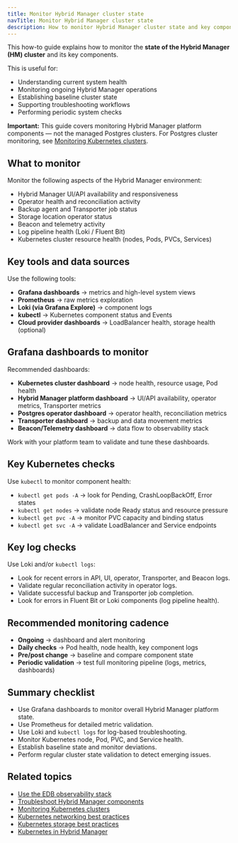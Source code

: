 ```yaml
---
title: Monitor Hybrid Manager cluster state
navTitle: Monitor Hybrid Manager cluster state
description: How to monitor Hybrid Manager cluster state and key components using the EDB observability stack and Kubernetes tools.
---
```


This how-to guide explains how to monitor the **state of the Hybrid Manager (HM) cluster** and its key components.

This is useful for:

- Understanding current system health
- Monitoring ongoing Hybrid Manager operations
- Establishing baseline cluster state
- Supporting troubleshooting workflows
- Performing periodic system checks

**Important:** This guide covers monitoring Hybrid Manager platform components — not the managed Postgres clusters.
For Postgres cluster monitoring, see [Monitoring Kubernetes clusters](/edb-postgres-ai/portal/kubernetes/learn/how-to/monitor-kubernetes-cluster).

## What to monitor

Monitor the following aspects of the Hybrid Manager environment:

- Hybrid Manager UI/API availability and responsiveness
- Operator health and reconciliation activity
- Backup agent and Transporter job status
- Storage location operator status
- Beacon and telemetry activity
- Log pipeline health (Loki / Fluent Bit)
- Kubernetes cluster resource health (nodes, Pods, PVCs, Services)

## Key tools and data sources

Use the following tools:

- **Grafana dashboards** → metrics and high-level system views
- **Prometheus** → raw metrics exploration
- **Loki (via Grafana Explore)** → component logs
- **kubectl** → Kubernetes component status and Events
- **Cloud provider dashboards** → LoadBalancer health, storage health (optional)

## Grafana dashboards to monitor

Recommended dashboards:

- **Kubernetes cluster dashboard** → node health, resource usage, Pod health
- **Hybrid Manager platform dashboard** → UI/API availability, operator metrics, Transporter metrics
- **Postgres operator dashboard** → operator health, reconciliation metrics
- **Transporter dashboard** → backup and data movement metrics
- **Beacon/Telemetry dashboard** → data flow to observability stack

Work with your platform team to validate and tune these dashboards.

## Key Kubernetes checks

Use `kubectl` to monitor component health:

- `kubectl get pods -A` → look for Pending, CrashLoopBackOff, Error states
- `kubectl get nodes` → validate node Ready status and resource pressure
- `kubectl get pvc -A` → monitor PVC capacity and binding status
- `kubectl get svc -A` → validate LoadBalancer and Service endpoints

## Key log checks

Use Loki and/or `kubectl logs`:

- Look for recent errors in API, UI, operator, Transporter, and Beacon logs.
- Validate regular reconciliation activity in operator logs.
- Validate successful backup and Transporter job completion.
- Look for errors in Fluent Bit or Loki components (log pipeline health).

## Recommended monitoring cadence

- **Ongoing** → dashboard and alert monitoring
- **Daily checks** → Pod health, node health, key component logs
- **Pre/post change** → baseline and compare component state
- **Periodic validation** → test full monitoring pipeline (logs, metrics, dashboards)

## Summary checklist

- Use Grafana dashboards to monitor overall Hybrid Manager platform state.
- Use Prometheus for detailed metric validation.
- Use Loki and `kubectl logs` for log-based troubleshooting.
- Monitor Kubernetes node, Pod, PVC, and Service health.
- Establish baseline state and monitor deviations.
- Perform regular cluster state validation to detect emerging issues.

## Related topics

- [Use the EDB observability stack](./use-edb-observability-stack)
- [Troubleshoot Hybrid Manager components](./troubleshoot-hybrid-manager-components)
- [Monitoring Kubernetes clusters](/edb-postgres-ai/portal/kubernetes/learn/how-to/monitor-kubernetes-cluster)
- [Kubernetes networking best practices](/edb-postgres-ai/portal/kubernetes/learn/explained/hybrid-manager/hybrid-manager/manage-kubernetes-networking)
- [Kubernetes storage best practices](/edb-postgres-ai/portal/kubernetes/learn/explained/hybrid-manager/hybrid-manager/k8s-storage-best-practices)
- [Kubernetes in Hybrid Manager](/edb-postgres-ai/portal/kubernetes/learn/explained/hybrid-manager/hybrid-manager/k8-in-hybrid-manager)
